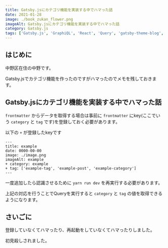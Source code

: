 ```yaml
---
title: Gatsby.jsにカテゴリ機能を実装する中でハマった話
date: 2021-01-28
image: ./book_zukan_flower.png
imageAlt: Gatsby.jsにカテゴリ機能を実装する中でハマった話
category: Gatsby.js
tags: ['Gatsby.js', 'GraphiQL', 'React', 'Query', 'gatsby-theme-blog', 'tag', 'category']
---
```


## はじめに

中野区在住の中野です。

Gatsby.jsでカテゴリ機能を作ったのですがハマったのでメモを残しておきます。

## Gatsby.jsにカテゴリ機能を実装する中でハマった話

`frontmatter` からデータを取得する場合は事前に `frontmatter` にkey(ここでいう `category` と `tag` です)を登録しておく必要があります。

以下の `+` が登録したkeyです

```
---
title: example
date: 0000-00-00
image: ./image.png
imageAlt: example
+ category: example
+ tag: ['example-tag', 'example-post', 'example-category']
---
```

一度追加したら認識させるために `yarn run dev` を再実行する必要があります。

上記の対応を行うことでQueryを実行すると `category` と `tag` の値を取得できるようになります。


## さいごに
登録していなくてハマったり、再起動をしていなくてハマったりしました。

初見殺しされました。
